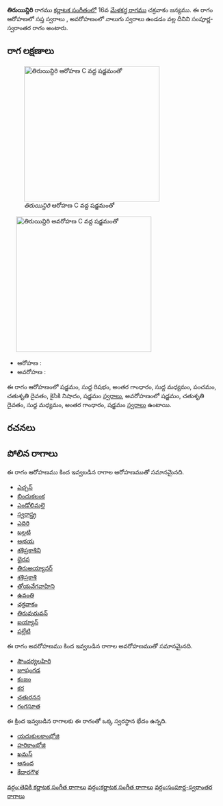 {{Infobox ragam
	| name          	= తిరుయిన్దిరి
	| synonym	    	= 
	| mela          	= 
	| chakra        	= 
	| janaka        	= 
	| type          	= సంపూర్ణ-స్వరాంతర
	| arohanam      	= {{svaraC|S|R1|G3|M1|P|D2|N2|S'}} 
	| avarohanam    	= {{svaraC|S'|D2|M1|G3|S}}
	| jeeva         	=
	| chhaya        	=
	| nyasa         	=
	| vishesha      	= 
	| equivalent  		= 
}}
{{కర్ణాటక సంగీత రాగాలు}}
'''తిరుయిన్దిరి''' రాగము [[కర్ణాటక సంగీతం]]లో 16వ [[మేళకర్త రాగము]] చక్రవాకం జన్యము.  ఈ రాగం ఆరోహణలో సప్త స్వరాలు , అవరోహణంలో నాలుగు స్వరాలు ఉండడం వల్ల దీనిని సంపూర్ణ-స్వరాంతర రాగం అంటారు.


==రాగ లక్షణాలు==
[[Image:tiruaindiri_ar_kb2wiki.png|thumb|right|316px|''తిరుయిన్దిరి'' ఆరోహణ C వద్ద షడ్జమంతో]]
	[[Image:tiruaindiri_av_kb2wiki.png|thumb|right|316px|''తిరుయిన్దిరి'' అవరోహణ C వద్ద షడ్జమంతో]]

* ఆరోహణ : {{svaraC|S|R1|G3|M1|P|D2|N2|S'}} 
* అవరోహణ : {{svaraC|S'|D2|M1|G3|S}}

ఈ రాగం ఆరోహణంలో షడ్జమం, సుద్ద  రిషభం, అంతర గాంధారం, సుద్ద మధ్యమం, పంచమం, చతుశృతి దైవతం, కైసికి నిషాదం, షడ్జమం [[స్వరాలు]], అవరోహణంలో షడ్జమం, చతుశృతి దైవతం, సుద్ద మధ్యమం, అంతర గాంధారం, షడ్జమం [[స్వరాలు]] ఉంటాయి.

==రచనలు==



==పోలిన రాగాలు==
ఈ రాగం ఆరోహణము కింద ఇవ్వబడిన రాగాల ఆరోహణముతో సమానమైనది.
* [[ఎచ్చన్]]
* [[ బిందుకలంక]]
* [[ఎండోలిమలై]]
* [[స్వరాష్త్ర]]
* [[ఎదిరి]]
* [[బల్లటి]]
* [[అభయ]]
* [[శశిప్రకాశిని]]
* [[భైరవ]]
* [[తిరుఅయ్యానర్]]
* [[శశిప్రకాశి]]
* [[తోయవేగవాహిని]]
* [[ఉవంతి]]
* [[చక్రవాకం]]
* [[ తిరువురువన్]]
* [[ ఐయ్యాన్]]
* [[పల్లేటి]]

ఈ రాగం అవరోహణము కింద ఇవ్వబడిన రాగాల అవరోహణముతో సమానమైనది.
* [[సౌందర్యలహిరి]]
* [[జూషంగడ]]
* [[కంజం]]
* [[కర]]
* [[చతురనన]]
* [[గంగసూత]]

ఈ క్రింద ఇవ్వబడిన రాగాలకు ఈ రాగంతో ఒక్క స్వరస్థాన భేదం ఉన్నది.
* [[యదుకులకాంభోజి]]
* [[హరికాంభోజి]]
* [[ఖమస్]]
* [[ఆనంద]]
* [[కేదారగౌళ]]



[[వర్గం:తెవికి కర్ణాటక సంగీత రాగాలు]]
[[వర్గం:కర్ణాటక సంగీత రాగాలు]]
[[వర్గం:సంపూర్ణ-స్వరాంతర రాగాలు]]
